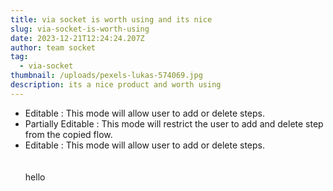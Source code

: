 ```yaml
---
title: via socket is worth using and its nice
slug: via-socket-is-worth-using
date: 2023-12-21T12:24:24.207Z
author: team socket
tag:
  - via-socket
thumbnail: /uploads/pexels-lukas-574069.jpg
description: its a nice product and worth using
---
```

* Editable : This mode will allow user to add or delete steps.
* Partially Editable : This mode will restrict the user to add and delete step from the copied flow.
* Editable : This mode will allow user to add or delete steps.\
  \
  \
  h﻿ello